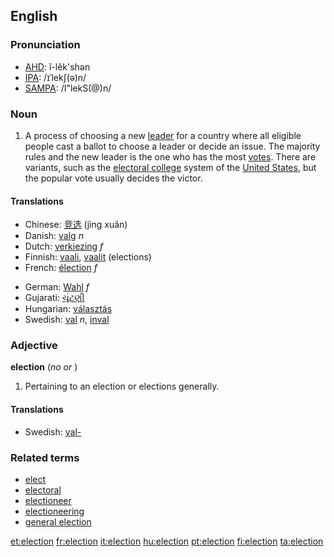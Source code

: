 {{wikipedia}}
==English==

===Pronunciation===
*[[w:AHD|AHD]]: ĭ-lĕk'shən
*[[w:IPA|IPA]]: /ɪˈlekʃ(ə)n/
*[[w:SAMPA|SAMPA]]: /I"lekS(@)n/

===Noun===
{{en-noun-reg}}

# A process of choosing a new [[leader]] for a country where all eligible people cast a ballot to choose a leader or decide an issue.  The majority rules and the new leader is the one who has the most [[vote]]s.  There are variants, such as the [[electoral college]] system of the [[United States]], but the popular vote usually decides the victor.

====Translations====
{{top}}
*Chinese: [[竞选]] (jìng xuǎn)
*Danish: [[valg]] ''n''
*Dutch: [[verkiezing]] ''f''
*Finnish: [[vaali]], [[vaalit]] (elections)
*French: [[élection]] ''f''
{{mid}}
*German: [[Wahl]] ''f''
*Gujarati: [[ચૂંટણી]]
*Hungarian: [[választás]]
*Swedish: [[val]] ''n'', [[inval]]
{{bottom}}

===Adjective===
'''election'''  (''no'' {{compar}} ''or'' {{superl}})

# Pertaining to an election or elections generally.

====Translations====
*Swedish: [[val-]]

===Related terms===
*[[elect]]
*[[electoral]]
*[[electioneer]]
*[[electioneering]]
*[[general election]]

[[et:election]]
[[fr:election]]
[[it:election]]
[[hu:election]]
[[pt:election]]
[[fi:election]]
[[ta:election]]